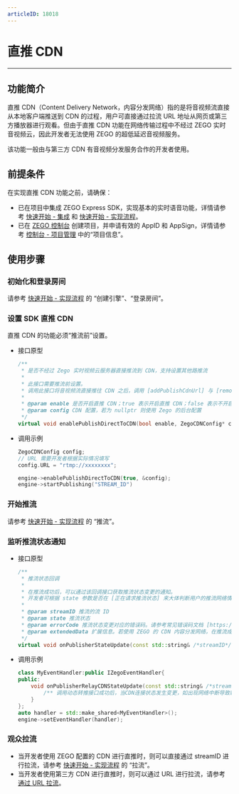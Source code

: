 ```yaml
---
articleID: 18018
---
```

# 直推 CDN

---

## 功能简介

直推 CDN（Content Delivery Network，内容分发网络）指的是将音视频流直接从本地客户端推送到 CDN 的过程，用户可直接通过拉流 URL 地址从网页或第三方播放器进行观看。但由于直推 CDN 功能在网络传输过程中不经过 ZEGO 实时音视频云，因此开发者无法使用 ZEGO 的超低延迟音视频服务。

该功能一般由与第三方 CDN 有音视频分发服务合作的开发者使用。

## 前提条件

在实现直推 CDN 功能之前，请确保：

- 已在项目中集成 ZEGO Express SDK，实现基本的实时语音功能，详情请参考 [快速开始 - 集成](!ExpressAudioSDK-Integration/SDK_Integration) 和 [快速开始 - 实现流程](!ExpressAudioSDK-Integration/Solution_Implementation)。
- 已在 [ZEGO 控制台](https://console.zego.im) 创建项目，并申请有效的 AppID 和 AppSign，详情请参考 [控制台 - 项目管理](/console/project-info) 中的“项目信息”。


## 使用步骤

### 初始化和登录房间

请参考 [快速开始 - 实现流程](/real-time-voice-ue/quick-start/implementing-voice-call#2_1) 的 “创建引擎”、“登录房间”。

### 设置 SDK 直推 CDN

直推 CDN 的功能必须“推流前”设置。

- 接口原型

    ```cpp
    /**
     * 是否不经过 Zego 实时视频云服务器直接推流到 CDN，支持设置其他路推流
     *
     * 此接口需要推流前设置。
     * 调用此接口将音视频流直接推往 CDN 之后，调用 [addPublishCdnUrl] 与 [removePublishCdnUrl] 动态转推至 CDN 不再生效，因为这两个接口是从 ZEGO 实时音视频云将音视频流转推或停止转推到 CDN，若直接音视频流直接推往 CDN 将无法通过 ZEGO 实时音视频云将音视频流再动态转推至 CDN。
     *
     * @param enable 是否开启直推 CDN；true 表示开启直推 CDN；false 表示不开启直推 CDN；默认为 false
     * @param config CDN 配置，若为 nullptr 则使用 Zego 的后台配置
     */
    virtual void enablePublishDirectToCDN(bool enable, ZegoCDNConfig* config);
    ```

- 调用示例

    ```cpp
    ZegoCDNConfig config;
    // URL 需要开发者根据实际情况填写
    config.URL = "rtmp://xxxxxxxx";

    engine->enablePublishDirectToCDN(true, &config);
    engine->startPublishing("STREAM_ID")
    ```

### 开始推流

请参考 [快速开始 - 实现流程](/real-time-voice-ue/quick-start/implementing-voice-call#2_3) 的 “推流”。

### 监听推流状态通知

- 接口原型

    ```cpp
    /**
     * 推流状态回调
     *
     * 在推流成功后，可以通过该回调接口获取推流状态变更的通知。
     * 开发者可根据 state 参数是否在 [正在请求推流状态] 来大体判断用户的推流网络情况。
     *
     * @param streamID 推流的流 ID
     * @param state 推流状态
     * @param errorCode 推流状态变更对应的错误码。请参考常见错误码文档 [https://doc-zh.zego.im/zh/4380.html]
     * @param extendedData 扩展信息。若使用 ZEGO 的 CDN 内容分发网络，在推流成功后，该参数的内容的键为 flv_url_list，rtmp_url_list，hls_url_list。这些对应 flv、rtmp、hls协议的拉流url。若是未使用 ZEGO 的 CDN，不需关注该参数。
     */
    virtual void onPublisherStateUpdate(const std::string& /*streamID*/, ZegoPublisherState /*state*/, int /*errorCode*/, const std::string& /*extendedData*/);
    ```

- 调用示例

    ```cpp
    class MyEventHandler:public IZegoEventHandler{
    public:
        void onPublisherRelayCDNStateUpdate(const std::string& /*streamID*/, const std::vector<ZegoStreamRelayCDNInfo>& /*streamInfoList*/) {
            /** 调用动态转推接口成功后，当CDN连接状态发生变更，如出现网络中断导致转推异常等情况，SDK在重试转推的同时，会通过该回调通知 */
        }
    };
    auto handler = std::make_shared<MyEventHandler>();
    engine->setEventHandler(handler);
    ```

### 观众拉流

- 当开发者使用 ZEGO 配置的 CDN 进行直推时，则可以直接通过 streamID 进行拉流，请参考 [快速开始 - 实现流程](/real-time-voice-ue/quick-start/implementing-voice-call#2_4) 的 “拉流”。
- 当开发者使用第三方 CDN 进行直推时，则可以通过 URL 进行拉流，请参考 [通过 URL 拉流](/real-time-video-ue-cpp/live-streaming/playing-stream-by-url)。
